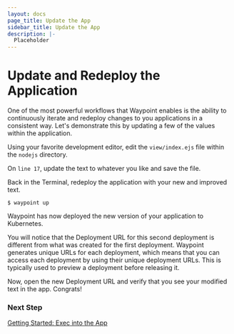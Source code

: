 ```yaml
---
layout: docs
page_title: Update the App
sidebar_title: Update the App
description: |-
  Placeholder
---
```


# Update and Redeploy the Application

One of the most powerful workflows that Waypoint enables is the ability to continuously iterate and redeploy changes to you applications
in a consistent way. Let's demonstrate this by updating a few of the values within the application.

Using your favorite development editor, edit the `view/index.ejs` file within the `nodejs` directory.

On `line 17`, update the text to whatever you like and save the file.

Back in the Terminal, redeploy the application with your new and improved text.

```shell
$ waypoint up
```

Waypoint has now deployed the new version of your application to Kubernetes.

You will notice that the Deployment URL for this second deployment is different from what was created for the first deployment. Waypoint generates unique URLs for each deployment, which means that you can access each deployment by using their unique deployment URLs. This is typically used to preview a deployment before releasing it.

Now, open the new Deployment URL and verify that you see your modified text in the app. Congrats!

### Next Step

[Getting Started: Exec into the App](/docs/getting-started/k8s-example-app/view-exec-app)
